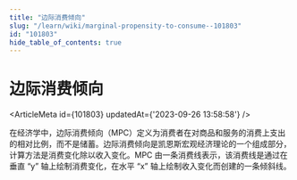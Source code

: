 ```yaml
---
title: "边际消费倾向"
slug: "/learn/wiki/marginal-propensity-to-consume--101803"
id: "101803"
hide_table_of_contents: true
---
```



# 边际消费倾向

<ArticleMeta id={101803} updatedAt={'2023-09-26 13:58:58'} />
<div className='border-solid border-b border-t-0 my-4 border-[var(--ifm-color-gray-300)]' />

在经济学中，边际消费倾向（MPC）定义为消费者在对商品和服务的消费上支出的相对比例，而不是储蓄。边际消费倾向是凯恩斯宏观经济理论的一个组成部分，计算方法是消费变化除以收入变化。MPC 由一条消费线表示，该消费线是通过在垂直 “y” 轴上绘制消费变化，在水平 “x” 轴上绘制收入变化而创建的一条倾斜线。
